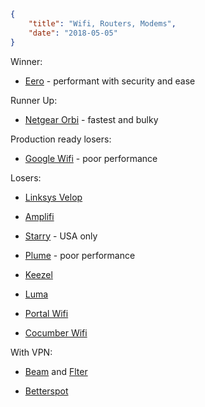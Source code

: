```json
{
	"title": "Wifi, Routers, Modems",
	"date": "2018-05-05"
}
```

Winner:

- [Eero](https://eero.com) - performant with security and ease

Runner Up:

- [Netgear Orbi](https://www.netgear.com/orbi/) - fastest and bulky

Production ready losers:

- [Google Wifi](https://store.google.com/au/product/google_wifi) - poor performance

Losers:

- [Linksys Velop](https://www.linksys.com/us/velop/?ref=producthunt)

- [Amplifi](https://www.amplifi.com)

- [Starry](https://starry.com) - USA only

- [Plume](https://www.plumewifi.com/?ref=producthunt) - poor performance

- [Keezel](https://keezel.co/?ref=producthunt)

- [Luma](https://getluma.com/?ref=producthunt)

- [Portal Wifi](https://portalwifi.com/?ref=producthunt)

- [Cocumber Wifi](https://cucumberwifi.io/?ref=producthunt)

With VPN:

- [Beam](https://flter.me) and [Flter](https://flter.me/flter)

- [Betterspot](https://betterspot.com)
